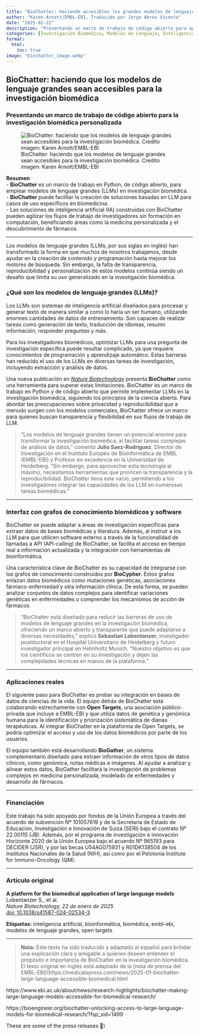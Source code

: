```yaml
---
title: "BioChatter: Haciendo accesibles los grandes modelos de lenguaje para la investigación biomédica"
author: "Karen Arnott/EMBL-EBI, Traducido por Jorge Abreu Vicente"
date: "2025-01-22"
description: "Presentando un marco de trabajo de código abierto para aplicar inteligencia artificial (AI) en investigación biomédica"
categories: [Investigación Biomédica, Modelos de Lenguaje, Inteligencia Artificial]
format: 
  html:
    toc: true
image: "biochatter_image.webp"
---
```


## BioChatter: haciendo que los modelos de lenguaje grandes sean accesibles para la investigación biomédica

### Presentando un marco de trabajo de código abierto para la investigación biomédica personalizada

![BioChatter: haciendo que los modelos de lenguaje grandes sean accesibles para la investigación biomédica. Credito imagen: Karen Arnott/EMBL-EBI](biochatter_image.webp)

**Resumen**  
- **BioChatter** es un marco de trabajo en Python, de código abierto, para emplear modelos de lenguaje grandes (LLMs) en investigación biomédica.  
- **BioChatter** puede facilitar la creación de soluciones basadas en LLM para casos de uso específicos en biomedicina.  
- Las soluciones de inteligencia artificial (IA) construidas con BioChatter pueden agilizar los flujos de trabajo de investigadores sin formación en computación, beneficiando áreas como la medicina personalizada y el descubrimiento de fármacos.

<!-- Embed the image in the post body -->
<!-- ![BioChatter: making large language models accessible for biomedical research. Credit: Karen Arnott/EMBL-EBI](biochatter_image.webp) -->

---

Los modelos de lenguaje grandes (LLMs, por sus siglas en inglés) han transformado la forma en que muchos de nosotros trabajamos, desde ayudar en la creación de contenido y programación hasta mejorar los motores de búsqueda. Sin embargo, la falta de transparencia, reproducibilidad y personalización de estos modelos continúa siendo un desafío que limita su uso generalizado en la investigación biomédica.

### ¿Qué son los modelos de lenguaje grandes (LLMs)?
Los LLMs son sistemas de inteligencia artificial diseñados para procesar y generar texto de manera similar a como lo haría un ser humano, utilizando enormes cantidades de datos de entrenamiento. Son capaces de realizar tareas como generación de texto, traducción de idiomas, resumir información, responder preguntas y más.

Para los investigadores biomédicos, optimizar LLMs para una pregunta de investigación específica puede resultar complicado, ya que requiere conocimientos de programación y aprendizaje automático. Estas barreras han reducido el uso de los LLMs en diversas tareas de investigación, incluyendo extracción y análisis de datos.

Una nueva publicación en [*Nature Biotechnology*](https://rdcu.be/d68Ih) presenta **BioChatter** como una herramienta para superar estas limitaciones. BioChatter es un marco de trabajo en Python y de código abierto que permite implementar LLMs en la investigación biomédica, siguiendo los principios de la ciencia abierta. Para abordar las preocupaciones sobre privacidad y reproducibilidad que a menudo surgen con los modelos comerciales, BioChatter ofrece un marco para quienes buscan transparencia y flexibilidad en sus flujos de trabajo de LLM.

> “Los modelos de lenguaje grandes tienen un potencial enorme para transformar la investigación biomédica, al facilitar tareas complejas de análisis de datos,” comentó **Julio Saez-Rodriguez**, Director de Investigación en el Instituto Europeo de Bioinformática de EMBL (EMBL-EBI) y Profesor en excedencia en la Universidad de Heidelberg. “Sin embargo, para aprovechar esta tecnología al máximo, necesitamos herramientas que prioricen la transparencia y la reproducibilidad. BioChatter llena este vacío, permitiendo a los investigadores integrar las capacidades de los LLM en numerosas tareas biomédicas.”

---

### Interfaz con grafos de conocimiento biomédicos y software

BioChatter se puede adaptar a áreas de investigación específicas para extraer datos de bases biomédicas y literatura. Además, al instruir a los LLM para que utilicen software externo a través de la funcionalidad de llamadas a API (API-calling) de BioChatter, se facilita el acceso en tiempo real a información actualizada y la integración con herramientas de bioinformática.

Una característica clave de BioChatter es su capacidad de integrarse con los grafos de conocimiento construidos por **BioCypher**. Estos grafos enlazan datos biomédicos como mutaciones genéticas, asociaciones fármaco-enfermedad y otra información clínica. De esta forma, se pueden analizar conjuntos de datos complejos para identificar variaciones genéticas en enfermedades o comprender los mecanismos de acción de fármacos.

> “BioChatter está diseñado para reducir las barreras de uso de modelos de lenguaje grandes en la investigación biomédica, ofreciendo un marco abierto y transparente que puede adaptarse a diversas necesidades,” explicó **Sebastian Lobentanzer**, investigador postdoctoral en el Hospital Universitario de Heidelberg y futuro investigador principal en Helmholtz Munich. “Nuestro objetivo es que los científicos se centren en su investigación y dejen las complejidades técnicas en manos de la plataforma.”

---

### Aplicaciones reales

El siguiente paso para BioChatter es probar su integración en bases de datos de ciencias de la vida. El equipo detrás de BioChatter está colaborando estrechamente con **Open Targets**, una asociación público-privada que incluye a EMBL-EBI y que utiliza datos de genética y genómica humana para la identificación y priorización sistemática de dianas terapéuticas. Al integrar BioChatter en la plataforma de Open Targets, se podría optimizar el acceso y uso de los datos biomédicos por parte de los usuarios.

El equipo también está desarrollando **BioGather**, un sistema complementario diseñado para extraer información de otros tipos de datos clínicos, como genómica, notas médicas e imágenes. Al ayudar a analizar y alinear estos datos, BioGather facilitará la investigación de problemas complejos en medicina personalizada, modelado de enfermedades y desarrollo de fármacos.

---

### Financiación

Este trabajo ha sido apoyado por fondos de la Unión Europea a través del acuerdo de subvención Nº 101057619 y de la Secretaría de Estado de Educación, Investigación e Innovación de Suiza (SERI) bajo el contrato Nº 22.00115 (JB). Además, por el programa de investigación e innovación Horizonte 2020 de la Unión Europea bajo el acuerdo Nº 965193 para DECIDER (JSR), y por las becas U54AG075931 y R01DK138504 de los Institutos Nacionales de la Salud (NIH), así como por el Pelotonia Institute for Immuno-Oncology (QM).

---

### Artículo original
**A platform for the biomedical application of large language models**  
Lobentanzer S., et al.  
*Nature Biotechnology, 22 de enero de 2025*  
[doi: 10.1038/s41587-024-02534-3](https://doi.org/10.1038/s41587-024-02534-3)

**Etiquetas:** inteligencia artificial, bioinformática, biomédica, embl-ebi, modelos de lenguaje grandes, open targets

---

> **Nota:** Este texto ha sido traducido y adaptado al español para brindar una explicación clara y amigable a quienes deseen entender el propósito e importancia de BioChatter en la investigación biomédica. El texto original en inglés está adaptado de la [nota de prensa del EMBL-EBI](https://medicalxpress.com/news/2025-01-biochatter-large-language-accessible-biomedical.html

https://www.ebi.ac.uk/about/news/research-highlights/biochatter-making-large-language-models-accessible-for-biomedical-research/

https://bioengineer.org/biochatter-unlocking-access-to-large-language-models-for-biomedical-research/?fsp_sid=1499

These are some of the press releases 🙂)

